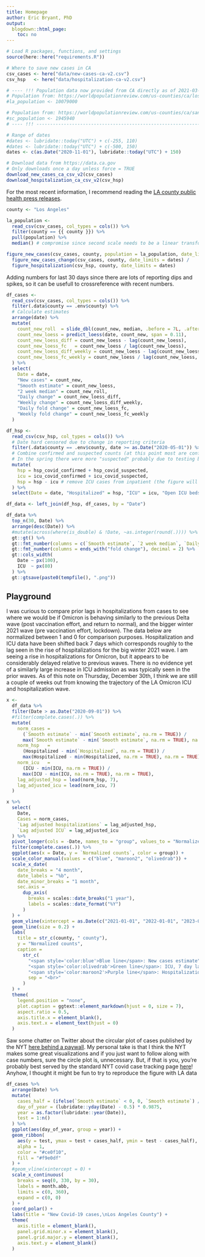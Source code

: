 ```yaml
---
title: Homepage
author: Eric Bryant, PhD
output:
  blogdown::html_page:
    toc: no
---
```




```r
# Load R packages, functions, and settings
source(here::here("requirements.R"))

# Where to save new cases in CA
csv_cases <- here("data/new-cases-ca-v2.csv")
csv_hsp   <- here("data/hospitalization-ca-v2.csv")

# ---- !!! Population data now provided from CA directly as of 2021-03-13 ----
# Population from: https://worldpopulationreview.com/us-counties/ca/los-angeles-county-population
#la_population <- 10079000

# Population from: https://worldpopulationreview.com/us-counties/ca/santa-clara-county-population
#sc_population <- 1945940
# ---- !!! -------------------------------------------------------------------

# Range of dates
#dates <- lubridate::today("UTC") + c(-255, 110)
#dates <- lubridate::today("UTC") + c(-500, 150)
dates <- c(as.Date("2020-11-01"), lubridate::today("UTC") + 150)

# Download data from https://data.ca.gov
# Only downloads once a day unless force = TRUE
download_new_cases_ca_csv_v2(csv_cases)
download_hospitalization_ca_csv_v2(csv_hsp)
```


For the most recent information, I recommend reading the
[LA county public health press releases](http://publichealth.lacounty.gov/media/coronavirus/#news).

```r
county <- "Los Angeles"

la_population <-
  read_csv(csv_cases, col_types = cols()) %>%
  filter(county == {{ county }}) %>%
  pull(population) %>%
  median() # compromise since second scale needs to be a linear transformation

figure_new_cases(csv_cases, county, population = la_population, date_limits = dates) /
  figure_new_cases_change(csv_cases, county, date_limits = dates) /
  figure_hospitalization(csv_hsp, county, date_limits = dates)
```


Adding numbers for last 30 days since there are lots of reporting dips and
spikes, so it can be usefull to crossreference with recent numbers.

```r
df_cases <-
  read_csv(csv_cases, col_types = cols()) %>%
  filter(.data$county == .env$county) %>%
  # Calculate estimates
  arrange(date) %>%
  mutate(
    count_new_roll  = slide_dbl(count_new, median, .before = 7L, .after = 7L),
    count_new_loess = predict_loess(date, count_new, span = 0.11),
    count_new_loess_diff = count_new_loess - lag(count_new_loess),
    count_new_loess_fc   = count_new_loess / lag(count_new_loess),
    count_new_loess_diff_weekly = count_new_loess - lag(count_new_loess, 7L),
    count_new_loess_fc_weekly = count_new_loess / lag(count_new_loess, 7L)
  ) %>%
  select(
    Date = date,
    "New cases" = count_new,
    "Smooth estimate" = count_new_loess,
    "2 week median" = count_new_roll,
    "Daily change" = count_new_loess_diff,
    "Weekly change" = count_new_loess_diff_weekly,
    "Daily fold change" = count_new_loess_fc,
    "Weekly fold change" = count_new_loess_fc_weekly
  )

df_hsp <-
  read_csv(csv_hsp, col_types = cols()) %>%
  # Date hard censored due to change in reporting criteria
  filter(.data$county == .env$county, date >= as.Date("2020-05-01")) %>%
  # Combine confirmed and suspected counts (at this point most are confirmed)
  # In the spring there were more "suspected" probably due to testing backlogs?
  mutate(
    hsp = hsp_covid_confirmed + hsp_covid_suspected,
    icu = icu_covid_confirmed + icu_covid_suspected,
    hsp = hsp - icu # remove ICU cases from inpatient (the figure will stack)
  ) %>%
  select(Date = date, "Hospitalized" = hsp, "ICU" = icu, "Open ICU beds" = icu_available_beds)

df_data <- left_join(df_hsp, df_cases, by = "Date")

df_data %>%
  top_n(30, Date) %>%
  arrange(desc(Date)) %>%
  #mutate(across(where(is_double) & !Date, ~as.integer(round(.)))) %>%
  gt::gt() %>%
  gt::fmt_number(columns = c(`Smooth estimate`, `2 week median`, `Daily change`, `Weekly change`), decimal = 0) %>%
  gt::fmt_number(columns = ends_with("fold change"), decimal = 2) %>%
  gt::cols_width(
    Date ~ px(100),
    ICU  ~ px(80)
  ) %>%
  gt::gtsave(paste0(tempfile(), ".png"))
```


## Playground

I was curious to compare prior lags in hospitalizations from cases to see where
we would be if Omicron is behaving similarly to the previous Delta wave (post
vaccination effort, and return to normal), and the bigger winter 2021 wave (pre
vaccination effort, lockdown). The data below are normalized between 1 and 0 for
comparison purposes. Hospitalization and ICU data have been shifted back 7 days
which corresponds roughly to the lag seen in the rise of hospitalizations for
the big winter 2021 wave. I am seeing a rise in hospitalizations for Omicron,
but it appears to be considerably delayed relative to previous waves. There is
no evidence yet of a similarly large increase in ICU admission as was typically
seen in the prior waves. As of this note on Thursday, December 30th, I think
we are still a couple of weeks out from knowing the trajectory of the LA Omicron
ICU and hospitalization wave.

```r
x <-
  df_data %>%
  filter(Date > as.Date("2020-09-01")) %>%
  #filter(complete.cases(.)) %>%
  mutate(
    norm_cases = 
      (`Smooth estimate` - min(`Smooth estimate`, na.rm = TRUE)) / 
      max(`Smooth estimate` - min(`Smooth estimate`, na.rm = TRUE), na.rm = TRUE),
    norm_hsp   =
      (Hospitalized - min(`Hospitalized`, na.rm = TRUE)) /
      max(Hospitalized - min(Hospitalized, na.rm = TRUE), na.rm = TRUE),
    norm_icu   =
      (ICU - min(ICU, na.rm = TRUE)) /
      max(ICU - min(ICU, na.rm = TRUE), na.rm = TRUE),
    lag_adjusted_hsp = lead(norm_hsp, 7),
    lag_adjusted_icu = lead(norm_icu, 7)
  )

x %>%
  select(
    Date,
    Cases = norm_cases,
    `Lag adjusted hospitalizations` = lag_adjusted_hsp,
    `Lag adjusted ICU` = lag_adjusted_icu
  ) %>%
  pivot_longer(cols = -Date, names_to = "group", values_to = "Normalized counts") %>%
  filter(complete.cases(.)) %>%
  ggplot(aes(x = Date, y = `Normalized counts`, color = group)) +
  scale_color_manual(values = c("blue", "maroon2", "olivedrab")) +
  scale_x_date(
    date_breaks = "4 month",
    date_labels = "%b",
    date_minor_breaks = "1 month",
    sec.axis =
      dup_axis(
        breaks = scales::date_breaks("1 year"),
        labels = scales::date_format("%Y")
      )
  ) +
  geom_vline(xintercept = as.Date(c("2021-01-01", "2022-01-01", "2023-01-01"), tz = ""), linetype = "dotted") +
  geom_line(size = 0.2) +
  labs(
    title = str_c(county, " county"),
    y = "Normalized counts",
    caption =
      str_c(
        "<span style='color:blue'>Blue line</span>: New cases estimate",
        "<span style='color:olivedrab'>Green line</span>: ICU, 7 day lag adjusted",
        "<span style='color:maroon2'>Purple line</span>: Hospitalizations, 7 day lag adjusted",
        sep = "<br>"
      )
  ) +
  theme(
    legend.position = "none",
    plot.caption = ggtext::element_markdown(hjust = 0, size = 7),
    aspect.ratio = 0.5,
    axis.title.x = element_blank(),
    axis.text.x = element_text(hjust = 0)
  )

```


Saw some chatter on Twitter about the circular plot of cases published by the
NYT
[here behind a paywall](https://www.nytimes.com/2022/01/06/opinion/omicron-covid-us.html).
My personal take is that I think the NYT makes some great visualizations and if
you just want to follow along with case numbers, sure the circle plot is,
unnecessary. But, if that is you, you're probably best served by the standard
NYT covid case tracking page
[here](https://www.nytimes.com/interactive/2021/us/covid-cases.html)!
Anyhow, I thought it might be fun to try to reproduce the figure with LA data

```r
df_cases %>%
  arrange(Date) %>%
  mutate(
    cases_half = (ifelse(`Smooth estimate` < 0, 0, `Smooth estimate`) / 2) / 70,
    day_of_year = (lubridate::yday(Date) - 0.5) * 0.9875,
    year = as.factor(lubridate::year(Date)),
    test = 1:n()
  ) %>%
  ggplot(aes(day_of_year, group = year)) +
  geom_ribbon(
    aes(y = test, ymax = test + cases_half, ymin = test - cases_half),
    alpha = 1,
    color = "#ce0f10",
    fill = "#f9e0df"
  ) +
  #geom_vline(xintercept = 0) +
  scale_x_continuous(
    breaks = seq(0, 330, by = 30),
    labels = month.abb,
    limits = c(0, 360),
    expand = c(0, 0)
  ) +
  coord_polar() +
  labs(title = "New Covid-19 cases,\nLos Angeles County") +
  theme(
    axis.title = element_blank(),
    panel.grid.minor.x = element_blank(),
    panel.grid.major.y = element_blank(),
    axis.text.y = element_blank()
  )
```


